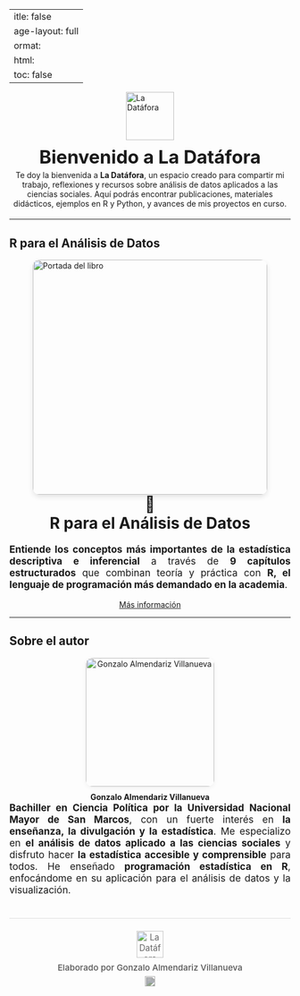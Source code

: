  ---
title: false
page-layout: full
format:
  html:
    toc: false
---

```{=html}
<!-- =========================
     HERO (logo + bienvenida)
     ========================= -->
<div class="hero-wrap" style="max-width:1100px;margin:0 auto;">
  <!-- Logo (puedes usar tu URL WP si prefieres) -->
  <!-- <img src="https://ladatafora.wordpress.com/wp-content/uploads/2025/04/cropped-logo-no-background-2.png?w=1024"
       alt="La Datáfora" style="height:86px;display:block;margin:16px auto 10px auto;"> -->
  <img src="logo.png" alt="La Datáfora"
       style="height:86px;display:block;margin:16px auto 10px auto;">

  <h1 style="text-align:center;font-weight:800;font-size:2.05rem;margin:.25rem 0 .25rem 0;">
    <strong>Bienvenido a La Datáfora</strong>
  </h1>

  <p class="has-text-align-center" style="text-align:center;margin:0 0 1.2rem 0;">
    Te doy la bienvenida a <strong>La Datáfora</strong>, un espacio creado para compartir mi trabajo, reflexiones y recursos
    sobre análisis de datos aplicados a las ciencias sociales. Aquí podrás encontrar publicaciones, materiales didácticos,
    ejemplos en R y Python, y avances de mis proyectos en curso.
  </p>
</div>

<!-- utilidades mínimas locales (puedes moverlas a tu ladatafora.css si quieres) -->
<style>
  .ldf-section { max-width: 1100px; margin: 0 auto; }
  .ldf-justo { text-align: justify; font-size: 1.08rem; }
  .ldf-grid-gap { row-gap: 16px; }
  .ldf-btn-center { display:flex; justify-content:center; }
</style>
```

------------------------------------------------------------------------

## **R para el Análisis de Datos**

``` {=html}        
<div class="container-fluid ldf-section">
  <div class="row ldf-grid-gap" style="align-items:center;">

    <!-- Columna imagen (portada) -->
    <div class="col-sm-6">
      <!-- Si quieres usar la portada que tienes en WP, reemplaza el src por la URL de WP: -->
      <!-- <img src="https://ladatafora.wordpress.com/wp-content/uploads/2025/03/portada-edited.png"
           alt="Portada del libro" style="height:420px;object-fit:cover;border-radius:12px;
           box-shadow:0 4px 10px rgba(0,0,0,.1);display:block;margin:0 auto;"> -->
      <img src="portada.jpg" alt="Portada del libro" style="height:420px;object-fit:cover;border-radius:12px;
           box-shadow:0 4px 10px rgba(0,0,0,.1);display:block;margin:0 auto;">
    </div>

    <!-- Columna texto + botón -->
    <div class="col-sm-6">
      <h1 class="wp-block-heading has-text-align-center" style="text-align:center;margin-top:0;">📖<br><strong>R para el Análisis de Datos</strong></h1>
      <p class="has-text-align-center ldf-justo" style="margin-top:8px;">
        <strong>Entiende los conceptos más importantes de la estadística descriptiva e inferencial</strong>
        a través de <strong>9 capítulos estructurados</strong> que combinan teoría y práctica con
        <strong>R, el lenguaje de programación más demandado en la academia</strong>.
      </p>
      <div class="wp-block-buttons ldf-btn-center" style="margin-top:8px;">
        <div class="wp-block-button">
          <!-- Usa tu clase de botón personalizada -->
          <a class="boton-libro" href="libro.qmd">Más información</a>
          <!-- Si prefieres el enlace de WP original: href="https://ladatafora.wordpress.com/guia-gratuita/" -->
        </div>
      </div>
    </div>

  </div>
</div>
```

------------------------------------------------------------------------

## **Sobre el autor**

``` {=html}        
<div class="container-fluid ldf-section">
  <div class="row ldf-grid-gap" style="align-items:center;">

    <!-- Foto + nombre -->
    <div class="col-sm-4" style="text-align:center;">
      <!-- Si prefieres usar la imagen de WP: cambia src por tu URL -->
      <!-- <img src="https://ladatafora.wordpress.com/wp-content/uploads/2025/03/mifoto.png?w=1024" alt="Gonzalo Almendariz Villanueva"
           style="width:230px;height:230px;object-fit:cover;border-radius:12px;border:1px solid var(--border);
                  box-shadow:0 2px 8px rgba(0,0,0,.06);display:block;margin:0 auto 10px auto;"> -->
      <img src="autor.jpg" alt="Gonzalo Almendariz Villanueva"
           style="width:230px;height:230px;object-fit:cover;border-radius:12px;border:1px solid var(--border);
                  box-shadow:0 2px 8px rgba(0,0,0,.06);display:block;margin:0 auto 10px auto;">
      <div class="wp-element-caption" style="font-weight:700;">Gonzalo Almendariz Villanueva</div>
    </div>

    <!-- Bio -->
    <div class="col-sm-8">
      <p class="ldf-justo" style="margin:0;">
        <strong>Bachiller en Ciencia Política por la Universidad Nacional Mayor de San Marcos</strong>, con un fuerte interés en
        <strong>la enseñanza, la divulgación y la estadística</strong>. Me especializo en <strong>el análisis de datos aplicado a las ciencias sociales</strong>
        y disfruto hacer <strong>la estadística accesible y comprensible</strong> para todos. He enseñado
        <strong>programación estadística en R</strong>, enfocándome en su aplicación para el análisis de datos y la visualización.
      </p>
    </div>

  </div>
</div>
```


``` {=html}        
<!-- FOOTER limpio: logo arriba, autor y GitHub debajo -->
<div style="
  margin-top: 40px;
  padding: 22px 0 18px 0;
  border-top: 1px solid #ddd;
  text-align: center;
  color: #555;
  font-size: 0.95rem;
">
  <!-- Logo -->
  <img src="logo.png"
       alt="La Datáfora"
       style="height:48px; display:block; margin:0 auto 8px auto; opacity:0.9;">
  
  <!-- Texto -->
  <div style="font-weight:500; margin-bottom:6px;">
    Elaborado por Gonzalo Almendariz Villanueva
  </div>
  
  <!-- GitHub pequeño -->
  <a href="https://github.com/gonzaloalmendariz" target="_blank" aria-label="GitHub"
     style="display:inline-block;">
    <img src="https://cdn.jsdelivr.net/gh/simple-icons/simple-icons/icons/github.svg"
         alt="GitHub" style="height:18px; filter:invert(35%); opacity:0.8;">
  </a>
</div>
```

